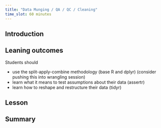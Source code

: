 ```yaml
---
title: "Data Munging / QA / QC / Cleaning"
time_slot: 60 minutes
---
```


## Introduction

## Leaning outcomes

Students should

- use the split-apply-combine methodology (base R and dplyr) (consider pushing this into wrangling session)
- learn what it means to test assumptions about their data (assertr)
- learn how to reshape and restructure their data (tidyr)

## Lesson

## Summary